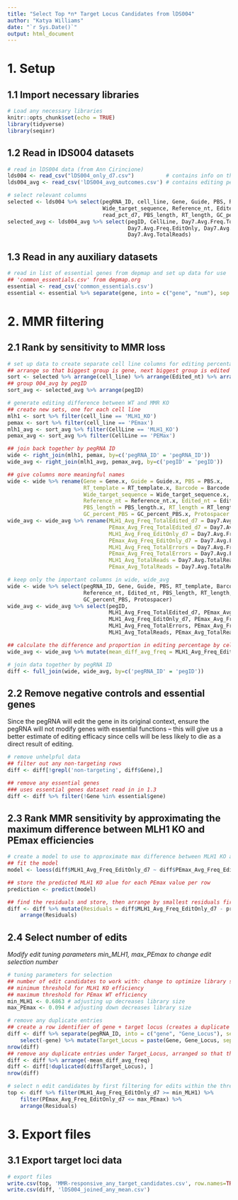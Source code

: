 ```yaml
---
title: "Select Top *n* Target Locus Candidates from lDS004"
author: "Katya Williams"
date: "`r Sys.Date()`"
output: html_document
---
```


# 1. Setup

## 1.1 Import necessary libraries

```r
# Load any necessary libraries
knitr::opts_chunk$set(echo = TRUE)
library(tidyverse)
library(seqinr)
```

## 1.2 Read in lDS004 datasets

```r
# read in lDS004 data (from Ann Cirincione)
lds004 <- read_csv("lDS004_only_d7.csv")          # contains info on the edit
lds004_avg <- read_csv('lDS004_avg_outcomes.csv') # contains editing percentages

# select relevant columns
selected <- lds004 %>% select(pegRNA_ID, cell_line, Gene, Guide, PBS, RT_template, Barcode,
                              Wide_target_sequence, Reference_nt, Edited_nt, Protospacer,
                              read_pct_d7, PBS_length, RT_length, GC_percent_PBS)
selected_avg <- lds004_avg %>% select(pegID, CellLine, Day7.Avg.Freq.TotalEdited,
                                      Day7.Avg.Freq.EditOnly, Day7.Avg.Freq.TotalErrors,
                                      Day7.Avg.TotalReads)
```

## 1.3 Read in any auxiliary datasets

```r
# read in list of essential genes from depmap and set up data for use
## 'common_essentials.csv' from depmap.org
essential <- read_csv('common_essentials.csv')
essential <- essential %>% separate(gene, into = c("gene", "num"), sep = "\\s")
```

# 2. MMR filtering

## 2.1 Rank by sensitivity to MMR loss

```r
# set up data to create separate cell line columns for editing percentages
## arrange so that biggest group is gene, next biggest group is edited nt, smallest group is cell line
sort <- selected %>% arrange(cell_line) %>% arrange(Edited_nt) %>% arrange(Gene)
## group 004_avg by pegID
sort_avg <- selected_avg %>% arrange(pegID)

# generate editing difference between WT and MMR KO
## create new sets, one for each cell line
mlh1 <- sort %>% filter(cell_line == 'MLH1_KO')
pemax <- sort %>% filter(cell_line == 'PEmax')
mlh1_avg <- sort_avg %>% filter(CellLine == 'MLH1_KO')
pemax_avg <- sort_avg %>% filter(CellLine == 'PEMax')

## join back together by pegRNA ID
wide <- right_join(mlh1, pemax, by=c('pegRNA_ID' = 'pegRNA_ID'))
wide_avg <- right_join(mlh1_avg, pemax_avg, by=c('pegID' = 'pegID'))

## give columns more meaningful names
wide <- wide %>% rename(Gene = Gene.x, Guide = Guide.x, PBS = PBS.x, 
                        RT_template = RT_template.x, Barcode = Barcode.x,
                        Wide_target_sequence = Wide_target_sequence.x, 
                        Reference_nt = Reference_nt.x, Edited_nt = Edited_nt.x, 
                        PBS_length = PBS_length.x, RT_length = RT_length.x, 
                        GC_percent_PBS = GC_percent_PBS.x, Protospacer = Protospacer.x)
wide_avg <- wide_avg %>% rename(MLH1_Avg_Freq_TotalEdited_d7 = Day7.Avg.Freq.TotalEdited.x, 
                                PEmax_Avg_Freq_TotalEdited_d7 = Day7.Avg.Freq.TotalEdited.y,
                                MLH1_Avg_Freq_EditOnly_d7 = Day7.Avg.Freq.EditOnly.x, 
                                PEmax_Avg_Freq_EditOnly_d7 = Day7.Avg.Freq.EditOnly.y, 
                                MLH1_Avg_Freq_TotalErrors = Day7.Avg.Freq.TotalErrors.x, 
                                PEmax_Avg_Freq_TotalErrors = Day7.Avg.Freq.TotalErrors.y,
                                MLH1_Avg_TotalReads = Day7.Avg.TotalReads.x, 
                                PEmax_Avg_TotalReads = Day7.Avg.TotalReads.y)

# keep only the important columns in wide, wide_avg
wide <- wide %>% select(pegRNA_ID, Gene, Guide, PBS, RT_template, Barcode, Wide_target_sequence,
                        Reference_nt, Edited_nt, PBS_length, RT_length,
                        GC_percent_PBS, Protospacer)
wide_avg <- wide_avg %>% select(pegID,
                                MLH1_Avg_Freq_TotalEdited_d7, PEmax_Avg_Freq_TotalEdited_d7,
                                MLH1_Avg_Freq_EditOnly_d7, PEmax_Avg_Freq_EditOnly_d7, 
                                MLH1_Avg_Freq_TotalErrors, PEmax_Avg_Freq_TotalErrors,
                                MLH1_Avg_TotalReads, PEmax_Avg_TotalReads)

## calculate the difference and proportion in editing percentage by cell line
wide_avg <- wide_avg %>% mutate(mean_diff_avg_freq = MLH1_Avg_Freq_EditOnly_d7 - PEmax_Avg_Freq_EditOnly_d7)

# join data together by pegRNA ID
diff <- full_join(wide, wide_avg, by=c('pegRNA_ID' = 'pegID'))
```

## 2.2 Remove negative controls and essential genes

Since the pegRNA will edit the gene in its original context, ensure the pegRNA will not modify genes with essential functions -- this will give us a better estimate of editing efficacy since cells will be less likely to die as a direct result of editing.

```r
# remove unhelpful data
## filter out any non-targeting rows
diff <- diff[!grepl('non-targeting', diff$Gene),]

## remove any essential genes
### uses essential genes dataset read in in 1.3
diff <- diff %>% filter(!Gene %in% essential$gene)
```

## 2.3 Rank MMR sensitivity by approximating the maximum difference between MLH1 KO and PEmax efficiencies

```r
# create a model to use to approximate max difference between MLH1 KO and PEmax
## fit the model
model <- loess(diff$MLH1_Avg_Freq_EditOnly_d7 ~ diff$PEmax_Avg_Freq_EditOnly_d7, na.action=na.exclude)

## store the predicted MLH1 KO alue for each PEmax value per row
prediction <- predict(model)

## find the residuals and store, then arrange by smallest residuals first
diff <- diff %>% mutate(Residuals = diff$MLH1_Avg_Freq_EditOnly_d7 - prediction) %>% 
    arrange(Residuals)
```

## 2.4 Select number of edits

*Modify edit tuning parameters min_MLH1, max_PEmax to change edit selection number*

```r
# tuning parameters for selection
## number of edit candidates to work with: change to optimize library size (Tier 1: end goal of max 100)
## minimum threshold for MLH1 KO efficiency
## maximum threshold for PEmax WT efficiency
min_MLH1 <- 0.6863 # adjusting up decreases library size
max_PEmax <- 0.094 # adjusting down decreases library size
```

```r
# remove any duplicate entries
## create a row identifier of gene + target locus (creates a duplicate gene column, which we then need to remove)
diff <- diff %>% separate(pegRNA_ID, into = c("gene", "Gene_Locus"), sep = "_", extra='drop') %>%
    select(-gene) %>% mutate(Target_Locus = paste(Gene, Gene_Locus, sep="_"))
nrow(diff)
## remove any duplicate entries under Target_Locus, arranged so that the entry with the highest mean_diff_avg_freq remains
diff <- diff %>% arrange(-mean_diff_avg_freq)
diff <- diff[!duplicated(diff$Target_Locus), ]
nrow(diff)

# select n edit candidates by first filtering for edits within the thresholds, then ordering by smallest residual
top <- diff %>% filter(MLH1_Avg_Freq_EditOnly_d7 >= min_MLH1) %>% 
    filter(PEmax_Avg_Freq_EditOnly_d7 <= max_PEmax) %>% 
    arrange(Residuals) 
```

# 3. Export files

## 3.1 Export target loci data

```r
# export files
write.csv(top, 'MMR-responsive_any_target_candidates.csv', row.names=TRUE)
write.csv(diff, 'lDS004_joined_any_mean.csv')
```